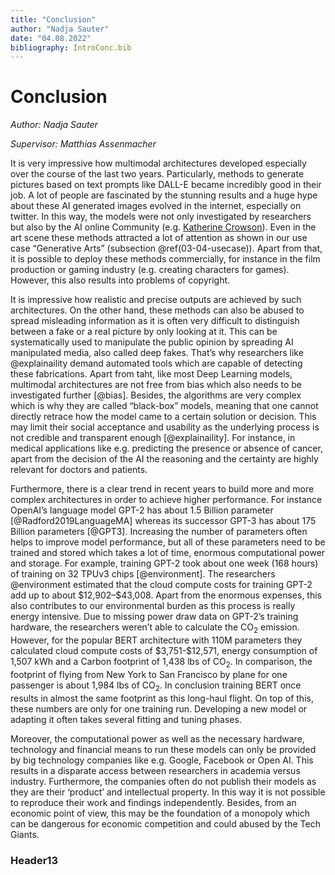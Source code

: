 ```yaml
---
title: "Conclusion"
author: "Nadja Sauter"
date: "04.08.2022"
bibliography: IntroConc.bib
---
```



# Conclusion

*Author: Nadja Sauter*  

*Supervisor: Matthias Assenmacher*

It is very impressive how multimodal architectures developed especially over the course of the last two years. Particularly, methods to generate pictures based on text prompts like DALL-E became incredibly good in their job. A lot of people are fascinated by the stunning results and a huge hype about these AI generated images evolved in the internet, especially on twitter. In this way, the models were not only investigated by researchers but also by the AI online Community (e.g. [Katherine Crowson](https://twitter.com/RiversHaveWings)). Even in the art scene these methods attracted a lot of attention as shown in our use case “Generative Arts” (subsection \@ref(03-04-usecase)). Apart from that, it is possible to  deploy these methods commercially, for instance in the film production or gaming industry (e.g. creating characters for games). However, this also results into problems of copyright. 

It is impressive how realistic and precise outputs are achieved by such architectures. On the other hand, these methods can also be abused to spread misleading information as it is often very difficult to distinguish between a fake or a real picture by only looking at it. This can be systematically used to manipulate the public opinion by spreading AI manipulated media, also called deep fakes. That’s why researchers like @explainaility demand automated tools which are capable of detecting these fabrications. Apart from taht, like most Deep Learning models, multimodal architectures are not free from bias which also needs to be investigated further [@bias]. Besides, the algorithms are very complex which is why they are called “black-box” models, meaning that one cannot directly retrace how the model came to a certain solution or decision. This may limit their social acceptance and usability as the underlying process is not credible and transparent enough [@explainaility]. For instance, in medical applications like e.g. predicting the presence or absence of cancer, apart from the decision of the AI the reasoning and the certainty are highly relevant for doctors and patients.  

  

Furthermore, there is a clear trend in recent years to build more and more complex architectures in order to achieve higher performance. For instance OpenAI’s language model GPT-2 has about 1.5 Billion parameter [@Radford2019LanguageMA] whereas its successor GPT-3 has about 175 Billion parameters [@GPT3]. Increasing the number of parameters often helps to improve model performance, but all of these parameters need to be trained and stored which takes a lot of time, enormous computational power and storage. For example, training GPT-2 took about one week (168 hours) of training on 32 TPUv3 chips [@environment]. The researchers @environment estimated that the cloud compute costs for training GPT-2 add up to about \$12,902–\$43,008. Apart from the enormous expenses, this also contributes to our environmental burden as this process is really energy intensive. Due to missing power draw data on GPT-2's training hardware, the researchers weren’t able to calculate the CO~2~ emission. However, for the popular BERT architecture with 110M parameters they calculated cloud compute costs of \$3,751-\$12,571, energy consumption of 1,507 kWh and a Carbon footprint of 1,438 lbs of CO~2~. In comparison, the footprint of flying from New York to San Francisco by plane for one passenger is about 1,984 lbs of CO~2~. In conclusion training BERT once results in almost the same footprint as this long-haul flight. On top of this, these numbers are only for one training run. Developing a new model or adapting it often takes several fitting and tuning phases.  



Moreover, the computational power as well as the necessary hardware, technology and  financial means to run these models can only be provided by big technology companies like e.g. Google, Facebook or Open AI. This results in a disparate access between researchers in academia versus industry. Furthermore, the companies often do not publish their models as they are their ‘product’ and intellectual property. In this way it is not possible to reproduce their work and findings independently. Besides, from an economic point of view, this may be the foundation of a monopoly which can be dangerous for economic competition and could abused by the Tech Giants. 



### Header13 {#03-04-usecase}


